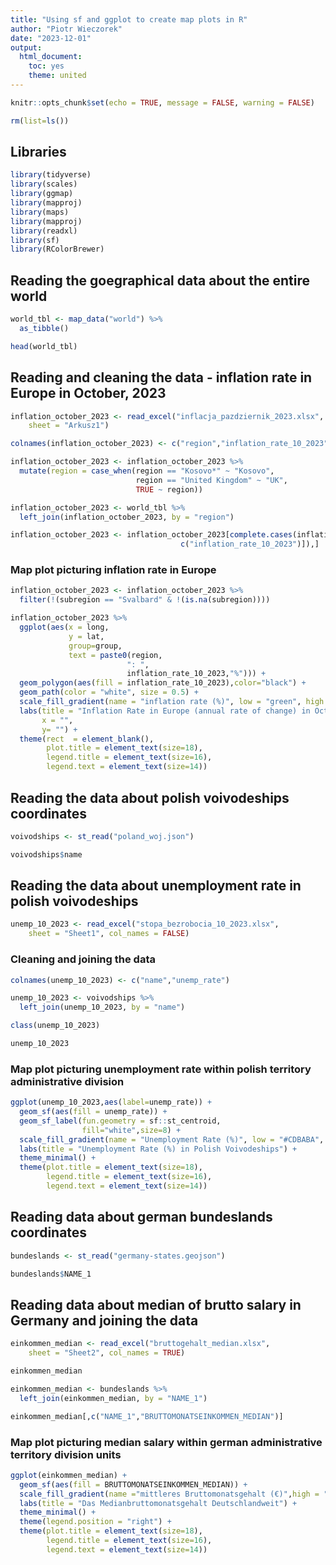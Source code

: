 ---
title: "Using sf and ggplot to create map plots in R"
author: "Piotr Wieczorek"
date: "2023-12-01"
output: 
  html_document: 
    toc: yes
    theme: united
---

```{r setup, include=FALSE}
knitr::opts_chunk$set(echo = TRUE, message = FALSE, warning = FALSE)
```


```{r}
rm(list=ls())
```



## Libraries


```{r}
library(tidyverse)
library(scales)
library(ggmap)
library(mapproj)
library(maps)
library(mapproj)
library(readxl)
library(sf)
library(RColorBrewer)
```


## Reading the goegraphical data about the entire world

```{r}
world_tbl <- map_data("world") %>%
  as_tibble()
```


```{r}
head(world_tbl)
```


## Reading and cleaning the data - inflation rate in Europe in October, 2023


```{r}
inflation_october_2023 <- read_excel("inflacja_pazdziernik_2023.xlsx", 
    sheet = "Arkusz1")
```


```{r}
colnames(inflation_october_2023) <- c("region","inflation_rate_10_2023")
```


```{r}
inflation_october_2023 <- inflation_october_2023 %>%
  mutate(region = case_when(region == "Kosovo*" ~ "Kosovo",
                            region == "United Kingdom" ~ "UK",
                            TRUE ~ region))
```

```{r}
inflation_october_2023 <- world_tbl %>%
  left_join(inflation_october_2023, by = "region")
```


```{r}
inflation_october_2023 <- inflation_october_2023[complete.cases(inflation_october_2023[,
                                      c("inflation_rate_10_2023")]),]
```



### Map plot picturing inflation rate in Europe

```{r}
inflation_october_2023 <- inflation_october_2023 %>%
  filter(!(subregion == "Svalbard" & !(is.na(subregion))))
```




```{r,fig.width=12,fig.height=8}
inflation_october_2023 %>%
  ggplot(aes(x = long, 
             y = lat,
             group=group,
             text = paste0(region,
                          ": ",
                          inflation_rate_10_2023,"%"))) + 
  geom_polygon(aes(fill = inflation_rate_10_2023),color="black") +
  geom_path(color = "white", size = 0.5) +
  scale_fill_gradient(name = "inflation rate (%)", low = "green", high = "red", na.value = "gray50") + 
  labs(title = "Inflation Rate in Europe (annual rate of change) in October 2023",
       x = "",
       y= "") + 
  theme(rect  = element_blank(),
        plot.title = element_text(size=18),
        legend.title = element_text(size=16),
        legend.text = element_text(size=14)) 


```



## Reading the data about polish voivodeships coordinates


```{r}
voivodships <- st_read("poland_woj.json")
```

```{r}
voivodships$name
```

## Reading the data about unemployment rate in polish voivodeships

```{r}
unemp_10_2023 <- read_excel("stopa_bezrobocia_10_2023.xlsx", 
    sheet = "Sheet1", col_names = FALSE)
```

### Cleaning and joining the data

```{r}
colnames(unemp_10_2023) <- c("name","unemp_rate")
```

```{r}
unemp_10_2023 <- voivodships %>%
  left_join(unemp_10_2023, by = "name")
```

```{r}
class(unemp_10_2023)
```

```{r}
unemp_10_2023
```


### Map plot picturing unemployment rate within polish territory administrative division

```{r,fig.width=12,fig.height=8}
ggplot(unemp_10_2023,aes(label=unemp_rate)) +
  geom_sf(aes(fill = unemp_rate)) +
  geom_sf_label(fun.geometry = sf::st_centroid,
                fill="white",size=8) +
  scale_fill_gradient(name = "Unemployment Rate (%)", low = "#CDBABA", high = "#BC353A") +
  labs(title = "Unemployment Rate (%) in Polish Voivodeships") +
  theme_minimal() + 
  theme(plot.title = element_text(size=18),
        legend.title = element_text(size=16),
        legend.text = element_text(size=14))
```


## Reading data about german bundeslands coordinates

```{r}
bundeslands <- st_read("germany-states.geojson")
```

```{r}
bundeslands$NAME_1
```


## Reading data about median of brutto salary in Germany and joining the data


```{r}
einkommen_median <- read_excel("bruttogehalt_median.xlsx", 
    sheet = "Sheet2", col_names = TRUE)
```

```{r}
einkommen_median
```

```{r}
einkommen_median <- bundeslands %>%
  left_join(einkommen_median, by = "NAME_1")
```

```{r}
einkommen_median[,c("NAME_1","BRUTTOMONATSEINKOMMEN_MEDIAN")]
```



### Map plot picturing median salary within german administrative territory division units


```{r,fig.width=12,fig.height=8}
ggplot(einkommen_median) +
  geom_sf(aes(fill = BRUTTOMONATSEINKOMMEN_MEDIAN)) +
  scale_fill_gradient(name ="mittleres Bruttomonatsgehalt (€)",high = "#DBD75F", low = "black") +
  labs(title = "Das Medianbruttomonatsgehalt Deutschlandweit") +
  theme_minimal() + 
  theme(legend.position = "right") + 
  theme(plot.title = element_text(size=18),
        legend.title = element_text(size=16),
        legend.text = element_text(size=14))
```












